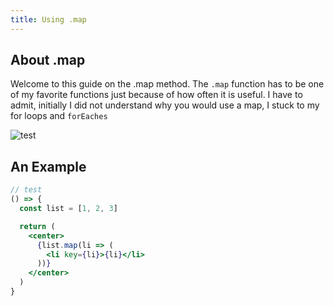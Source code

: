 ```yaml
---
title: Using .map
---
```


## About .map

Welcome to this guide on the .map method. The `.map` function has to be one
of my favorite functions just because of how often it is useful.
I have to admit, initially I did not understand why you would use a map, I stuck
to my for loops and `forEaches`

![test](https://media.giphy.com/media/JIX9t2j0ZTN9S/giphy.gif)

## An Example

```jsx
// test
() => {
  const list = [1, 2, 3]

  return (
    <center>
      {list.map(li => (
        <li key={li}>{li}</li>
      ))}
    </center>
  )
}
```
